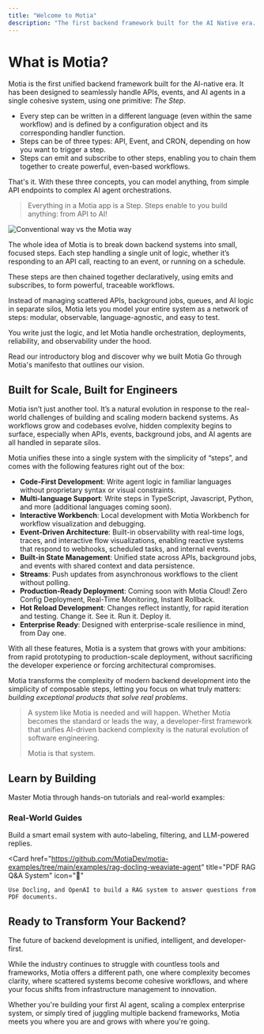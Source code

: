 ```yaml
---
title: "Welcome to Motia"
description: "The first backend framework built for the AI Native era. Unify your APIs, workflows, and AI agents into one powerful system."
---
```


# What is Motia?

Motia is the first unified backend framework built for the AI-native era. It has been designed to seamlessly handle APIs, events, and AI agents in a single cohesive system, using one primitive: _The Step_.

- Every step can be written in a different language (even within the same workflow) and is defined by a configuration object and its corresponding handler function.
- Steps can be of three types: API, Event, and CRON, depending on how you want to trigger a step.
- Steps can emit and subscribe to other steps, enabling you to chain them together to create powerful, even-based workflows.

That's it. With these three concepts, you can model anything, from simple API endpoints to complex AI agent orchestrations.

> Everything in a Motia app is a Step. Steps enable to you build anything: from API to AI!

![Conventional way vs the Motia way](./img/idea-of-motia.png)

The whole idea of Motia is to break down backend systems into small, focused steps. Each step handling a single unit of logic, whether it’s responding to an API call, reacting to an event, or running on a schedule. 

These steps are then chained together declaratively, using emits and subscribes, to form powerful, traceable workflows.

Instead of managing scattered APIs, background jobs, queues, and AI logic in separate silos, Motia lets you model your entire system as a network of steps: modular, observable, language-agnostic, and easy to test. 

You write just the logic, and let Motia handle orchestration, deployments, reliability, and observability under the hood.

<Cards>
  <Card
    href="https://dev.to/motiadev/introducing-motia-3oja-temp-slug-3967652?preview=c67eba085f74a7cf7b2c509a1548676bce436734e51ef49f52b1927b110de0fa2e214aa713e90c7a3301332e5d0eb658a6d1bdacb9a4777d93f37b52"
    title="Why we exist"
  >
    Read our introductory blog and discover why we built Motia
  </Card>
  <Card
    href="https://www.motia.dev/manifesto"
    title="Our manifesto"
  >
    Go through Motia's manifesto that outlines our vision.
  </Card>
</Cards>

## Built for Scale, Built for Engineers

Motia isn’t just another tool. It’s a natural evolution in response to the real-world challenges of building and scaling modern backend systems. As workflows grow and codebases evolve, hidden complexity begins to surface, especially when APIs, events, background jobs, and AI agents are all handled in separate silos. 

Motia unifies these into a single system with the simplicity of “steps”, and comes with the following features right out of the box:

- **Code-First Development**: Write agent logic in familiar languages without proprietary syntax or visual constraints.
- **Multi-language Support**: Write steps in TypeScript, Javascript, Python, and more (additional languages coming soon).
- **Interactive Workbench**: Local development with Motia Workbench for workflow visualization and debugging.
- **Event-Driven Architecture**: Built-in observability with real-time logs, traces, and interactive flow visualizations, enabling reactive systems that respond to webhooks, scheduled tasks, and internal events.
- **Built-in State Management**: Unified state across APIs, background jobs, and events with shared context and data persistence.
- **Streams**: Push updates from asynchronous workflows to the client without polling.
- **Production-Ready Deployment**: Coming soon with Motia Cloud! Zero Config Deployment, Real-Time Monitoring, Instant Rollback.
- **Hot Reload Development**: Changes reflect instantly, for rapid iteration and testing. Change it. See it. Run it. Deploy it.
- **Enterprise Ready**: Designed with enterprise-scale resilience in mind, from Day one.

With all these features, Motia is a system that grows with your ambitions: from rapid prototyping to production-scale deployment, without sacrificing the developer experience or forcing architectural compromises. 

Motia transforms the complexity of modern backend development into the simplicity of composable steps, letting you focus on what truly matters: _building exceptional products that solve real problems_.


> A system like Motia is needed and will happen. Whether Motia becomes the standard or leads the way, a developer-first framework that unifies AI-driven backend complexity is the natural evolution of software engineering.
> 
>Motia is that system.


## Learn by Building

Master Motia through hands-on tutorials and real-world examples:

### Real-World Guides

<Cards>
  <Card
    href="https://github.com/MotiaDev/motia-examples/tree/main/examples/gmail-workflow"
    title="Intelligent Gmail account manager"
    icon="✉️"
  >
    Build a smart email system with auto-labeling, filtering, and LLM-powered replies.
  </Card>

  <Card
    href="https://github.com/MotiaDev/motia-examples/tree/main/examples/rag-docling-weaviate-agent"
    title="PDF RAG Q&A System"
    icon="📄"
  >
    Use Docling, and OpenAI to build a RAG system to answer questions from PDF documents.
  </Card>
</Cards>


## Ready to Transform Your Backend?
The future of backend development is unified, intelligent, and developer-first. 

While the industry continues to struggle with countless tools and frameworks, Motia offers a different path, one where complexity becomes clarity, where scattered systems become cohesive workflows, and where your focus shifts from infrastructure management to innovation.

Whether you're building your first AI agent, scaling a complex enterprise system, or simply tired of juggling multiple backend frameworks, Motia meets you where you are and grows with where you're going.